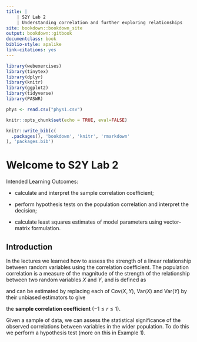 ```yaml
---
title: |
    | S2Y Lab 2
    | Understanding correlation and further exploring relationships
site: bookdown::bookdown_site
output: bookdown::gitbook
documentclass: book
biblio-style: apalike
link-citations: yes
---
```


```r
library(webexercises)
library(tinytex)
library(dplyr)
library(knitr)
library(ggplot2)
library(tidyverse)
library(PASWR)

phys <- read.csv("phys1.csv")

knitr::opts_chunk$set(echo = TRUE, eval=FALSE)
```


```r
knitr::write_bib(c(
  .packages(), 'bookdown', 'knitr', 'rmarkdown'
), 'packages.bib')
```

# Welcome to S2Y Lab 2

Intended Learning Outcomes:

- calculate and interpret the sample correlation coefficient;

- perform hypothesis tests on the population correlation and interpret the decision;

- calculate least squares estimates of model parameters using vector-matrix formulation.

## Introduction

In the lectures we learned how to assess the strength of a linear relationship between random variables using the correlation coefficient.  The population correlation is a measure of the magnitude of the strength of the relationship between two random variables $X$ and $Y$, and is defined as

\begin{equation}
\rho(X,Y) = \frac{\text{Cov}(X,Y)}{\sqrt{\text{Var}(X)\text{Var}(Y)}},
(\#eq:eq1)
\end{equation}

and can be estimated by replacing each of $\text{Cov}(X,Y)$, $\text{Var}(X)$ and $\text{Var}(Y)$ by their unbiased estimators to give

\begin{equation}
r = \frac{S_{xy}}{\sqrt{S_{xx}S_{yy}}}=\frac{\sum^{n}_{i=1}(x_i-\bar{x})(y_i-\bar{y})}{\sqrt{\sum^{n}_{i=1}(x_i-\bar{x})^2(y_i-\bar{y})^2}},
(\#eq:eq2)
\end{equation}

the **sample correlation coefficient** ($-1 \le r \le 1$).

Given a sample of data, we can assess the statistical significance of the observed correlations between
variables in the wider population. To do this we perform a hypothesis test (more on this in Example 1).

